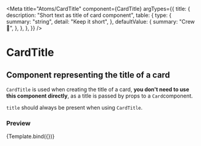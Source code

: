
<Meta
  title="Atoms/CardTitle"
  component={CardTitle}
  argTypes={{
    title: {
      description: "Short text as title of card component",
      table: {
        type: {
          summary: "string",
          detail: "Keep it short",
        },
        defaultValue: {
          summary: "Crew 🎉",
        },
      },
    },
  }}
/>

# CardTitle

## Component representing the title of a card

`CardTitle` is used when creating the title of a card, **you don't need to use this component directly**, as a title is passed by props to a `Card`component.

`title` should always be present when using `CardTitle`.


### Preview

<Canvas>
  <Story
    name="standard"
    args={{
      title: "crew 🎉",
    }}
  >
    {Template.bind({})}
  </Story>
</Canvas>

<ArgsTable story="standard" />
